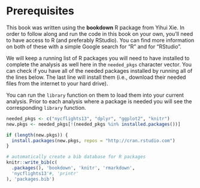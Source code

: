 # Prerequisites

This book was written using the **bookdown** R package from Yihui Xie.  In order to follow along and run the code in this book on your own, you'll need to have access to R (and preferably RStudio).  You can find more information on both of these with a simple Google search for "R" and for "RStudio".

We will keep a running list of R packages you will
need to have installed to complete the analysis as well here in the `needed_pkgs` character vector.  You can check if you have all of the needed packages installed by running all of the lines below.  The last line will install them (i.e., download their needed files from the internet to your hard drive).

You can run the `library` function on them to load them into your current analysis.  Prior to each analysis where a package is needed you will see the corresponding `library` function.

```r
needed_pkgs <- c("nycflights13", "dplyr", "ggplot2", "knitr")
new.pkgs <- needed_pkgs[!(needed_pkgs %in% installed.packages())]

if (length(new.pkgs)) {
  install.packages(new.pkgs, repos = "http://cran.rstudio.com")
}
```

<!--
The `printr` package is useful for outputting help files directly into our book and also looking at R output in a clean way.  We, thus, need to load the packages via the `library` function:

```r
#library(printr)
```
-->

```r
# automatically create a bib database for R packages
knitr::write_bib(c(
  .packages(), 'bookdown', 'knitr', 'rmarkdown', 
  'nycflights13'#, 'printr'
), 'packages.bib')
```
